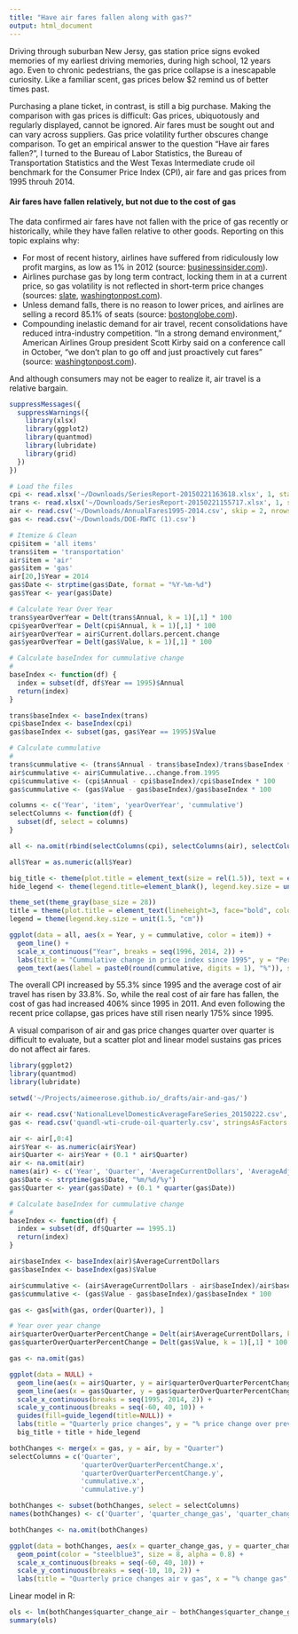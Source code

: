 ```yaml
---
title: "Have air fares fallen along with gas?"
output: html_document
---
```


Driving through suburban New Jersy, gas station price signs evoked memories of my earliest driving memories, during high school, 12 years ago. Even to chronic pedestrians, the gas price collapse is a inescapable curiosity. Like a familiar scent, gas prices below $2 remind us of better times past.

Purchasing a plane ticket, in contrast, is still a big purchase. Making the comparison with gas prices is difficult: Gas prices, ubiquotously and regularly displayed, cannot be ignored. Air fares must be sought out and can vary across suppliers. Gas price volatility further obscures change comparison. To get an empirical answer to the question "Have air fares fallen?", I turned to the Bureau of Labor Statistics, the Bureau of Transportation Statistics and the West Texas Intermediate crude oil benchmark for the Consumer Price Index (CPI), air fare and gas prices from 1995 throuh 2014.

#### Air fares have fallen relatively, but not due to the cost of gas

The data confirmed air fares have not fallen with the price of gas recently or historically, while they have fallen relative to other goods. Reporting on this topic explains why:

* For most of recent history, airlines have suffered from ridiculously low profit margins, as low as 1% in 2012 (source: [businessinsider.com](http://www.businessinsider.com/airlines-have-a-small-profit-margin-2012-6)).
* Airlines purchase gas by long term contract, locking them in at a current price, so gas volatility is not reflected in short-term price changes (sources: [slate](http://www.slate.com/articles/news_and_politics/politics/2014/12/fuel_prices_and_airfares_airlines_are_making_record_profits_don_t_bet_on.html), [washingtonpost.com](http://www.washingtonpost.com/blogs/wonkblog/wp/2015/01/20/airlines-could-slash-ticket-prices-as-fuel-costs-plummet-heres-why-they-wont/)).
* Unless demand falls, there is no reason to lower prices, and airlines are selling a record 85.1% of seats (source: [bostonglobe.com](http://www.bostonglobe.com/business/2014/11/17/fuel-prices-are-lower-why-aren-airline-tickets-cheaper/6IO8Hkcy4Norm71MzAvfaJ/story.html)).
* Compounding inelastic demand for air travel, recent consolidations have reduced intra-industry competition. "In a strong demand environment," American Airlines Group president Scott Kirby said on a conference call in October, "we don’t plan to go off and just proactively cut fares” (source: [washingtonpost.com](http://www.washingtonpost.com/blogs/wonkblog/wp/2015/01/20/airlines-could-slash-ticket-prices-as-fuel-costs-plummet-heres-why-they-wont/)).

And although consumers may not be eager to realize it, air travel is a relative bargain.

```r
suppressMessages({
  suppressWarnings({
    library(xlsx)
    library(ggplot2)
    library(quantmod)
    library(lubridate)
    library(grid)
  })
})

# Load the files
cpi <- read.xlsx('~/Downloads/SeriesReport-20150221163618.xlsx', 1, startRow = 11)
trans <- read.xlsx('~/Downloads/SeriesReport-20150221155717.xlsx', 1, startRow = 11)
air <- read.csv('~/Downloads/AnnualFares1995-2014.csv', skip = 2, nrows = 20, stringsAsFactors = FALSE)
gas <- read.csv('~/Downloads/DOE-RWTC (1).csv')

# Itemize & Clean
cpi$item = 'all items'
trans$item = 'transportation'
air$item = 'air'
gas$item = 'gas'
air[20,]$Year = 2014
gas$Date <- strptime(gas$Date, format = "%Y-%m-%d")
gas$Year <- year(gas$Date)

# Calculate Year Over Year
trans$yearOverYear = Delt(trans$Annual, k = 1)[,1] * 100
cpi$yearOverYear = Delt(cpi$Annual, k = 1)[,1] * 100
air$yearOverYear = air$Current.dollars.percent.change
gas$yearOverYear = Delt(gas$Value, k = 1)[,1] * 100

# Calculate baseIndex for cummulative change
#
baseIndex <- function(df) {
  index = subset(df, df$Year == 1995)$Annual
  return(index)
}

trans$baseIndex <- baseIndex(trans)
cpi$baseIndex <- baseIndex(cpi)
gas$baseIndex <- subset(gas, gas$Year == 1995)$Value

# Calculate cummulative
#
trans$cummulative <- (trans$Annual - trans$baseIndex)/trans$baseIndex * 100
air$cummulative <- air$Cummulative...change.from.1995
cpi$cummulative <- (cpi$Annual - cpi$baseIndex)/cpi$baseIndex * 100
gas$cummulative <- (gas$Value - gas$baseIndex)/gas$baseIndex * 100

columns <- c('Year', 'item', 'yearOverYear', 'cummulative')
selectColumns <- function(df) {
  subset(df, select = columns)
}

all <- na.omit(rbind(selectColumns(cpi), selectColumns(air), selectColumns(gas)))

all$Year = as.numeric(all$Year)

big_title <- theme(plot.title = element_text(size = rel(1.5)), text = element_text(size=28, lineheight=2))
hide_legend <- theme(legend.title=element_blank(), legend.key.size = unit(2, "cm"))

theme_set(theme_gray(base_size = 28))
title = theme(plot.title = element_text(lineheight=3, face="bold", color="black", size = rel(1.67), vjust = 3))
legend = theme(legend.key.size = unit(1.5, "cm"))

ggplot(data = all, aes(x = Year, y = cummulative, color = item)) +
  geom_line() +
  scale_x_continuous("Year", breaks = seq(1996, 2014, 2)) +
  labs(title = "Cummulative change in price index since 1995", y = "Percent change", size = 12) +
  geom_text(aes(label = paste0(round(cummulative, digits = 1), "%")), size = 8, fontface = 2) + title + legend + hide_legend

```

The overall CPI increased by 55.3% since 1995 and the average cost of air travel has risen by 33.8%. So, while the real cost of air fare has fallen, the cost of gas had increased 406% since 1995 in 2011. And even following the recent price collapse, gas prices have still risen nearly 175% since 1995.

A visual comparison of air and gas price changes quarter over quarter is difficult to evaluate, but a scatter plot and linear model sustains gas prices do not affect air fares.

```r
library(ggplot2)
library(quantmod)
library(lubridate)

setwd('~/Projects/aimeerose.github.io/_drafts/air-and-gas/')

air <- read.csv('NationalLevelDomesticAverageFareSeries_20150222.csv', stringsAsFactors = FALSE)
gas <- read.csv('quandl-wti-crude-oil-quarterly.csv', stringsAsFactors = FALSE)

air <- air[,0:4]
air$Year <- as.numeric(air$Year)
air$Quarter <- air$Year + (0.1 * air$Quarter)
air <- na.omit(air)
names(air) <- c('Year', 'Quarter', 'AverageCurrentDollars', 'AverageAdjustedDollars')
gas$Date <- strptime(gas$Date, "%m/%d/%y")
gas$Quarter <- year(gas$Date) + (0.1 * quarter(gas$Date))

# Calculate baseIndex for cummulative change
#
baseIndex <- function(df) {
  index = subset(df, df$Quarter == 1995.1)
  return(index)
}

air$baseIndex <- baseIndex(air)$AverageCurrentDollars
gas$baseIndex <- baseIndex(gas)$Value

air$cummulative <- (air$AverageCurrentDollars - air$baseIndex)/air$baseIndex * 100
gas$cummulative <- (gas$Value - gas$baseIndex)/gas$baseIndex * 100

gas <- gas[with(gas, order(Quarter)), ]

# Year over year change
air$quarterOverQuarterPercentChange = Delt(air$AverageCurrentDollars, k = 1)[,1] * 100
gas$quarterOverQuarterPercentChange = Delt(gas$Value, k = 1)[,1] * 100

gas <- na.omit(gas)

ggplot(data = NULL) +
  geom_line(aes(x = air$Quarter, y = air$quarterOverQuarterPercentChange, colour = "air")) + 
  geom_line(aes(x = gas$Quarter, y = gas$quarterOverQuarterPercentChange, colour = "gas")) +
  scale_x_continuous(breaks = seq(1995, 2014, 2)) +
  scale_y_continuous(breaks = seq(-60, 40, 10)) +
  guides(fill=guide_legend(title=NULL)) +
  labs(title = "Quarterly price changes", y = "% price change over previous quarter", x = "quarter") +
  big_title + title + hide_legend
```

```r

bothChanges <- merge(x = gas, y = air, by = "Quarter")
selectColumns = c('Quarter',
                  'quarterOverQuarterPercentChange.x',
                  'quarterOverQuarterPercentChange.y',
                  'cummulative.x',
                  'cummulative.y')

bothChanges <- subset(bothChanges, select = selectColumns)
names(bothChanges) <- c('Quarter', 'quarter_change_gas', 'quarter_change_air', 'cummulative_change_gas', 'cummulative_change_air')

bothChanges <- na.omit(bothChanges)

ggplot(data = bothChanges, aes(x = quarter_change_gas, y = quarter_change_air)) +
  geom_point(color = "steelblue3", size = 8, alpha = 0.8) +
  scale_x_continuous(breaks = seq(-60, 40, 10)) +
  scale_y_continuous(breaks = seq(-10, 10, 2)) +
  labs(title = "Quarterly price changes air v gas", x = "% change gas", y = "% change air") + title + big_title
```

Linear model in R:
```r
ols <- lm(bothChanges$quarter_change_air ~ bothChanges$quarter_change_gas)
summary(ols)
```
